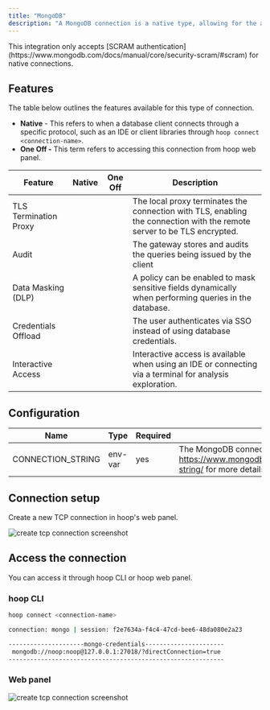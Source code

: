 ```yaml
---
title: "MongoDB"
description: "A MongoDB connection is a native type, allowing for the auditing of queries and redaction of their output. It facilitates a local TCP connection without requiring a password."
---
```



<Prerequisites />

<Info>
This integration only accepts [SCRAM authentication](https://www.mongodb.com/docs/manual/core/security-scram/#scram) for native connections.
</Info>

## Features

The table below outlines the features available for this type of connection.

- **Native** - This refers to when a database client connects through a specific protocol, such as an IDE or client libraries through `hoop connect <connection-name>`.
- **One Off -** This term refers to accessing this connection from hoop web panel.

| Feature | Native | One Off | Description |
| --- | --- | --- | --- |
| TLS Termination Proxy | <Icon icon="check" /> | <Icon icon="check" /> | The local proxy terminates the connection with TLS, enabling the connection with the remote server to be TLS encrypted. |
| Audit | <Icon icon="check" /> | <Icon icon="check" /> | The gateway stores and audits the queries being issued by the client |
| Data Masking (DLP) | <Icon icon="check" /> | <Icon icon="check" /> | A policy can be enabled to mask sensitive fields dynamically when performing queries in the database. |
| Credentials Offload | <Icon icon="check" /> | <Icon icon="check" /> | The user authenticates via SSO instead of using database credentials. |
| Interactive Access | <Icon icon="check" /> | <Icon icon="check" /> | Interactive access is available when using an IDE or connecting via a terminal for analysis exploration. |

## Configuration

| Name | Type | Required | Description |
| --- | --- | --- | --- |
| CONNECTION_STRING | env-var | yes | The MongoDB connection string. See https://www.mongodb.com/docs/manual/reference/connection-string/ for more details about the proper format. |

## Connection setup

Create a new TCP connection in hoop's web panel.

<Frame>
    <img src="/images/quickstarts/create-database-connection-screenshot.png" alt="create tcp connection screenshot" />
</Frame>

## Access the connection

You can access it through hoop CLI or hoop web panel.

### hoop CLI

```bash
hoop connect <connection-name>

connection: mongo | session: f2e7634a-f4c4-47cd-bee6-48da080e2a23

---------------------mongo-credentials----------------------
 mongodb://noop:noop@127.0.0.1:27018/?directConnection=true
------------------------------------------------------------
```

### Web panel

<Frame>
    <img src="/images/quickstarts/client-mongodb.png" alt="create tcp connection screenshot" />
</Frame>

